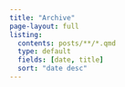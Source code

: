 ```yaml
---
title: "Archive"
page-layout: full
listing:
  contents: posts/**/*.qmd
  type: default
  fields: [date, title]
  sort: "date desc"
---
```



